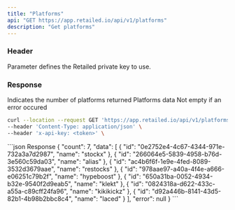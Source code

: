 ```yaml
---
title: "Platforms"
api: "GET https://app.retailed.io/api/v1/platforms"
description: "Get platforms"
---
```


### Header

<ParamField header="x-api-key" type="string" required={true}>
    Parameter defines the Retailed private key to use.
</ParamField>

### Response

<ResponseField name="count" type="number">
    Indicates the number of platforms returned
</ResponseField>

<ResponseField name="data" type="object">
    Platforms data
</ResponseField>

<ResponseField name="error" type="object">
    Not empty if an error occured
</ResponseField>

<RequestExample>

```bash Example Request
curl --location --request GET 'https://app.retailed.io/api/v1/platforms' \
--header 'Content-Type: application/json' \
--header 'x-api-key: <token>' \
```

</RequestExample>

<ResponseExample>
```json Response
{
    "count": 7,
    "data": [
        {
            "id": "0e2752e4-4c67-4344-971e-732a3a7d2987",
            "name": "stockx"
        },
        {
            "id": "266064e5-5839-4958-b76d-3e560c59da03",
            "name": "alias"
        },
        {
            "id": "ac4b6f6f-1e9e-4fed-8089-3532d3679aae",
            "name": "restocks"
        },
        {
            "id": "978aae97-a40a-4f4e-a666-e06251c79b2f",
            "name": "hypeboost"
        },
        {
            "id": "650a31ba-0052-4934-b32e-9540f2d9eab5",
            "name": "klekt"
        },
        {
            "id": "0824318a-d622-433c-a55a-c89cff24fa96",
            "name": "kikikickz"
        },
        {
            "id": "d92a446b-8141-43d5-82b1-4b98b2bbc8c4",
            "name": "laced"
        }
    ],
    "error": null
}
```
</ResponseExample>
